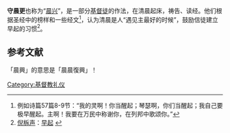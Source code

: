'''守晨更'''也称为“[[晨兴|晨兴]]”，是一部分[[基督徒|基督徒]]的作法，在清晨起床，祷告、读经。他们根据圣经中的榜样和一些经文<ref>例如诗篇57篇8-9节：“我的灵啊！你当醒起；琴瑟啊，你们当醒起；我自己要极早醒起。主啊！我要在万民中称谢你，在列邦中歌颂你。”</ref>，认为清晨是人“遇见主最好的时候”，鼓励信徒建立早起的习惯<ref>[[倪柝声|倪柝声]]：[http://www.jonahome.net/files/nee/05/ 早起] {{Wayback|url=http://www.jonahome.net/files/nee/05/ |date=20050907124045 }}</ref>。

==参考文献==
「晨興」的意思是「晨晨復興」！

{{reflist}}



[[Category:基督教礼仪|Category:基督教礼仪]]